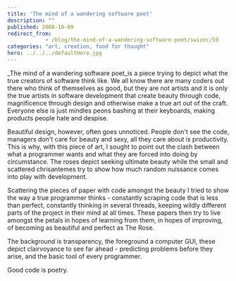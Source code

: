 ```yaml
---
title: 'The mind of a wandering software poet'
description: ""
published: 2008-10-09
redirect_from: 
            - /blog/the-mind-of-a-wandering-software-poet/swizec/59
categories: "art, creation, food for thought"
hero: ../../../defaultHero.jpg
---
```

_The mind of a wandering software poet_is a piece trying to depict what the true creators of software think like. We all know there are many coders out there who think of themselves as good, but they are not artists and it is only the true artists in software development that create beauty through code, magnificence through design and otherwise make a true art out of the craft. Everyone else is just mindles peons bashing at their keyboards, making products people hate and despise.

Beautiful design, however, often goes unnoticed. People don&#x27;t see the code, managers don&#x27;t care for beauty and sexy, all they care about is productivity. This is why, with this piece of art, I sought to point out the clash between what a programmer wants and what they are forced into doing by circumstance. The roses depict seeking ultimate beauty while the small and scattered chrisantemes try to show how much random nuissance comes into play with development.

Scattering the pieces of paper with code amongst the beauty I tried to show the way a true programmer thinks - constantly scraping code that is less than perfect, constantly thinking in several threads, keeping wildly different parts of the project in their mind at all times. These papers then try to live amongst the petals in hopes of learning from them, in hopes of improving, of becoming as beautiful and perfect as The Rose.

The background is transparency, the foreground a computer GUI, these depict clairvoyance to see far ahead - predicting problems before they arise, and the basic tool of every programmer.

Good code is poetry.